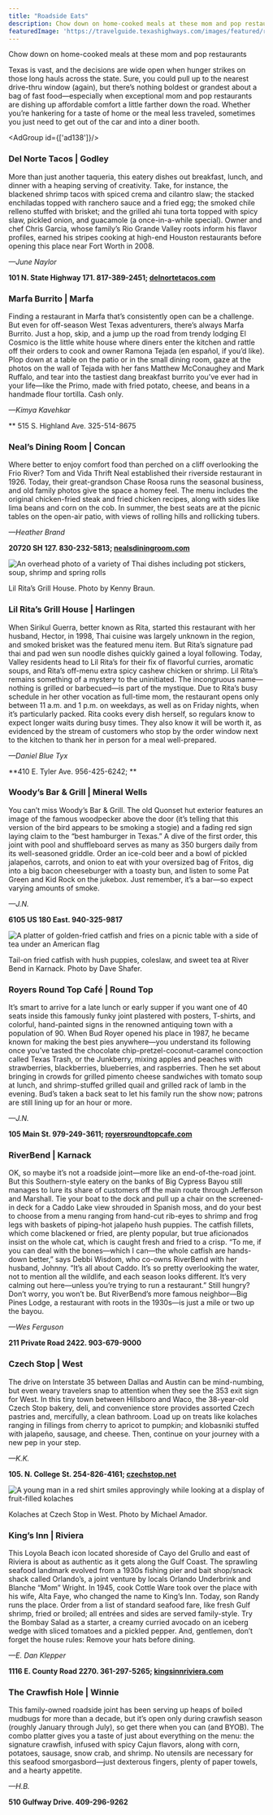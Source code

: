 ```yaml
---
title: "Roadside Eats"
description: Chow down on home-cooked meals at these mom and pop restaurants
featuredImage: 'https://travelguide.texashighways.com/images/featured/roadside-eats.jpg'
---
```


<PageDescription>

Chow down on home-cooked meals at these mom and pop restaurants

</PageDescription>

<Row>
<Column colSm={6} colMd={4} colLg={8}>

Texas is vast, and the decisions are wide open when hunger strikes on those long hauls across the state. Sure, you could pull up to the nearest drive-thru window (again), but there’s nothing boldest or grandest about a bag of fast food—especially when exceptional mom and pop restaurants are dishing up affordable comfort a little farther down the road. Whether you’re hankering for a taste of home or the meal less traveled, sometimes you just need to get out of the car and into a diner booth.

</Column>
</Row>

<AdGroup id={['ad138']}/>

<Row>
<Column colSm={6} colMd={4} colLg={8}>

### Del Norte Tacos | Godley

More than just another taqueria, this eatery dishes out breakfast, lunch, and dinner with a heaping serving of creativity. Take, for instance, the blackened shrimp tacos with spiced crema and cilantro slaw; the stacked enchiladas topped with ranchero sauce and a fried egg; the smoked chile relleno stuffed with brisket; and the grilled ahi tuna torta topped with spicy slaw, pickled onion, and guacamole (a once-in-a-while special). Owner and chef Chris Garcia, whose family’s Rio Grande Valley roots inform his flavor profiles, earned his stripes cooking at high-end Houston restaurants before opening this place near Fort Worth in 2008.

*—June Naylor* 

**101 N. State Highway 171. 817-389-2451; [delnortetacos.com](http://delnortetacos.com)**

### Marfa Burrito | Marfa

Finding a restaurant in Marfa that’s consistently open can be a challenge. But even for off-season West Texas adventurers, there’s always Marfa Burrito. Just a hop, skip, and a jump up the road from trendy lodging El Cosmico is the little white house where diners enter the kitchen and rattle off their orders to cook and owner Ramona Tejada (en español, if you’d like). Plop down at a table on the patio or in the small dining room, gaze at the photos on the wall of Tejada with her fans Matthew McConaughey and Mark Ruffalo, and tear into the tastiest dang breakfast burrito you’ve ever had in your life—like the Primo, made with fried potato, cheese, and beans in a handmade flour tortilla. Cash only.

*—Kimya Kavehkar*

** 515 S. Highland Ave. 325-514-8675

### Neal’s Dining Room | Concan

Where better to enjoy comfort food than perched on a cliff overlooking the Frio River? Tom and Vida Thrift Neal established their riverside restaurant in 1926. Today, their great-grandson Chase Roosa runs the seasonal business, and old family photos give the space a homey feel. The menu includes the original chicken-fried steak and fried chicken recipes, along with sides like lima beans and corn on the cob. In summer, the best seats are at the picnic tables on the open-air patio, with views of rolling hills and rollicking tubers.

*—Heather Brand*

**20720 SH 127. 830-232-5813; [nealsdiningroom.com](http://nealsdiningroom.com)**

![An overhead photo of a variety of Thai dishes including pot stickers, soup, shrimp and spring rolls](images/roadside-eats-ritas-grill-house.jpg)
<Caption>Lil Rita’s Grill House. Photo by Kenny Braun.</Caption>

### Lil Rita’s Grill House | Harlingen

When Sirikul Guerra, better known as Rita, started this restaurant with her husband, Hector, in 1998, Thai cuisine was largely unknown in the region, and smoked brisket was the featured menu item. But Rita’s signature pad thai and pad wen sun noodle dishes quickly gained a loyal following. Today, Valley residents head to Lil Rita’s for their fix of flavorful curries, aromatic soups, and Rita’s off-menu extra spicy cashew chicken or shrimp. Lil Rita’s remains something of a mystery to the uninitiated. The incongruous name—nothing is grilled or barbecued—is part of the mystique. Due to Rita’s busy schedule in her other vocation as full-time mom, the restaurant opens only between 11 a.m. and 1 p.m. on weekdays, as well as on Friday nights, when it’s particularly packed. Rita cooks every dish herself, so regulars know to expect longer waits during busy times. They also know it will be worth it, as evidenced by the stream of customers who stop by the order window next to the kitchen to thank her in person for a meal well-prepared.

*—Daniel Blue Tyx*

**410 E. Tyler Ave. 956-425-6242; **

### Woody’s Bar & Grill | Mineral Wells

You can’t miss Woody’s Bar & Grill. The old Quonset hut exterior features an image of the famous woodpecker above the door (it’s telling that this version of the bird appears to be smoking a stogie) and a fading red sign laying claim to the “best hamburger in Texas.” A dive of the first order, this joint with pool and shuffle­board serves as many as 350 burgers daily from its well-seasoned griddle. Order an ice-cold beer and a bowl of pickled jalapeños, carrots, and onion to eat with your oversized bag of Fritos, dig into a big bacon cheeseburger with a toasty bun, and listen to some Pat Green and Kid Rock on the jukebox. Just remember, it’s a bar—so expect varying amounts of smoke.

*—J.N.*

**6105 US 180 East. 940-325-9817**

</Column>

<Column colSm={12} colMd={4} colLg={4}>

![A platter of golden-fried catfish and fries on a picnic table with a side of tea under an American flag](images/roadside-eats-fried-catfish-river-bend.jpg)
<Caption>Tail-on fried catfish with hush puppies, coleslaw, and sweet tea at River Bend in Karnack. Photo by Dave Shafer.</Caption>

</Column>

</Row>

<Row>
<Column colSm={6} colMd={4} colLg={8}>

### Royers Round Top Café | Round Top

It’s smart to arrive for a late lunch or early supper if you want one of 40 seats inside this famously funky joint plastered with posters, T-shirts, and colorful, hand-painted signs in the renowned antiquing town with a population of 90. When Bud Royer opened his place in 1987, he became known for making the best pies anywhere—you understand its following once you’ve tasted the chocolate chip-pretzel-coconut-caramel concoction called Texas Trash, or the Junkberry, mixing apples and peaches with strawberries, blackberries, blueberries, and raspberries. Then he set about bringing in crowds for grilled pimento cheese sandwiches with tomato soup at lunch, and shrimp-stuffed grilled quail and grilled rack of lamb in the evening. Bud’s taken a back seat to let his family run the show now; patrons are still lining up for an hour or more.

*—J.N.*

**105 Main St. 979-249-3611; [royersroundtopcafe.com](http://royersroundtopcafe.com)**

### RiverBend | Karnack

OK, so maybe it’s not a roadside joint—more like an end-of-the-road joint. But this Southern-style eatery on the banks of Big Cypress Bayou still manages to lure its share of customers off the main route through Jefferson and Marshall. Tie your boat to the dock and pull up a chair on the screened-in deck for a Caddo Lake view shrouded in Spanish moss, and do your best to choose from a menu ranging from hand-cut rib-eyes to shrimp and frog legs with baskets of piping-hot jalapeño hush puppies. The catfish fillets, which come blackened or fried, are plenty popular, but true aficionados insist on the whole cat, which is caught fresh and fried to a crisp. “To me, if you can deal with the bones—which I can—the whole catfish are hands-down better,” says Debbi Wisdom, who co-owns RiverBend with her husband, Johnny. “It’s all about Caddo. It’s so pretty overlooking the water, not to mention all the wildlife, and each season looks different. It’s very calming out here—unless you’re trying to run a restaurant.” Still hungry? Don’t worry, you won’t be. But RiverBend’s more famous neighbor—Big Pines Lodge, a restaurant with roots in the 1930s—is just a mile or two up the bayou.

*—Wes Ferguson*

**211 Private Road 2422. 903-679-9000**

### Czech Stop | West

The drive on Interstate 35 between Dallas and Austin can be mind-numbing, but even weary travelers snap to attention when they see the 353 exit sign for West. In this tiny town between Hillsboro and Waco, the 38-year-old Czech Stop bakery, deli, and convenience store provides assorted Czech pastries and, mercifully, a clean bathroom. Load up on treats like kolaches ranging in fillings from cherry to apricot to pumpkin; and klobasniki stuffed with jalapeño, sausage, and cheese. Then, continue on your journey with a new pep in your step.

*—K.K.*

**105. N. College St. 254-826-4161; [czechstop.net](http://czechstop.net)**

</Column>

<Column colSm={6} colMd={4} colLg={4}>

![A young man in a red shirt smiles approvingly while looking at a display of fruit-filled kolaches](images/roadside-eats-czech-stop.jpg)
<Caption>Kolaches at Czech Stop in West. Photo by Michael Amador.</Caption>

</Column>

</Row>

<Row>
<Column colSm={6} colMd={4} colLg={6}>

</Column>
</Row>

<Row>
<Column colSm={6} colMd={4} colLg={8}>

### King’s Inn | Riviera

This Loyola Beach icon located shoreside of Cayo del Grullo and east of Riviera is about as authentic as it gets along the Gulf Coast. The sprawling seafood landmark evolved from a 1930s fishing pier and bait shop/snack shack called Orlando’s, a joint venture by locals Orlando Underbrink and Blanche “Mom” Wright. In 1945, cook Cottle Ware took over the place with his wife, Alta Faye, who changed the name to King’s Inn. Today, son Randy runs the place. Order from a list of standard seafood fare, like fresh Gulf shrimp, fried or broiled; all entrées and sides are served family-style. Try the Bombay Salad as a starter, a creamy curried avocado on an iceberg wedge with sliced tomatoes and a pickled pepper. And, gentlemen, don’t forget the house rules: Remove your hats before dining.

*—E. Dan Klepper*

**1116 E. County Road 2270. 361-297-5265; [kingsinnriviera.com](http://kingsinnriviera.com)**

### The Crawfish Hole | Winnie

This family-owned roadside joint has been serving up heaps of boiled mudbugs for more than a decade, but it’s open only during crawfish season (roughly January through July), so get there when you can (and BYOB). The combo platter gives you a taste of just about everything on the menu: the signature crawfish, infused with spicy Cajun flavors, along with corn, potatoes, sausage, snow crab, and shrimp. No utensils are necessary for this seafood smorgasbord—­just dexterous fingers, plenty of paper towels, and a hearty appetite.

*—H.B.*

**510 Gulfway Drive. 409-296-9262**


</Column>

<Column colSm={6} colMd={4} colLg={4}>

</Column>

</Row>